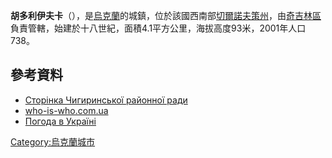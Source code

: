 '''胡多利伊夫卡'''（{{lang-uk|Худоліївка}}），是[[烏克蘭|烏克蘭]]的城鎮，位於該國西南部[[切爾諾夫策州|切爾諾夫策州]]，由[[奇吉林區|奇吉林區]]負責管轄，始建於十八世紀，面積4.1平方公里，海拔高度93米，2001年人口738。

==參考資料==
*[https://web.archive.org/web/20080803113741/http://oblrada.ck.ua/chigirin/naselenist.htm Сторінка Чигиринської районної ради]
*[https://web.archive.org/web/20070927205307/http://who-is-who.com.ua/bookmaket/mischerkasy2007/3/79.html who-is-who.com.ua]
*[http://weather.in.ua/ua/cherkasskaja/27619 Погода в Україні] {{Wayback|url=http://weather.in.ua/ua/cherkasskaja/27619 |date=20160305114339 }}

{{coord|49|13|42|N|32|20|41|E|scale:30000_region:UA|display=title}}

{{Ukraine-geo-stub}}
[[Category:烏克蘭城市|Category:烏克蘭城市]]